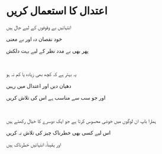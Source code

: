 # اعتدال کا استعمال کریں

انتہائیں بے وقوفوں کے لیے جال ہیں

خود نقصان دہ اور بے معنی

پھر بھی بے مدد نظر کے لیے بہت دلکش

<p></p>

<br />

یہ بہتر ہے کہ کچھ بھی زیادہ یا کم نہ ہو

دھیان دیں اور اعتدال میں رہیں

اور جو سب سے مناسب ہے اس کی تلاش کریں

<p></p>

<br />

ہمارا باپ ان لوگوں میں خوشی محسوس کرتا ہے جو ایک دوسرے کا خیال رکھتے ہیں

اس لیے کسی بھی خطرناک چیز کی تلاش نہ کریں

اور یقیناً، انتہائیں خطرناک ہیں

<p></p>